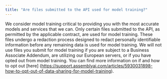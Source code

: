 ```yaml
---
title: "Are files submitted to the API used for model training?"
---
```


We consider model training critical to providing you with the most accurate models and services that we can. Only certain files submitted to the API, as permitted by the applicable contract, are used for model training. These files undergo a redaction process designed to redact personally identifiable information before any remaining data is used for model training. We will not use files you submit for model training if you are subject to a Business Associate Addendum, are utilizing our European servers, or if you have opted out from model training. You can find more information on if and how to opt out [here] (https://support.assemblyai.com/articles/5930031898-how-to-opt-out-of-data-sharing-for-model-training).
